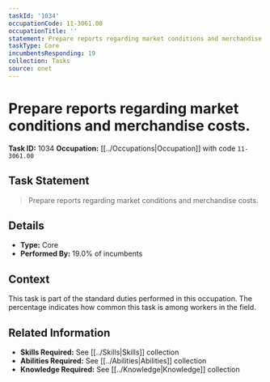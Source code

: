 ```yaml
---
taskId: '1034'
occupationCode: 11-3061.00
occupationTitle: ''
statement: Prepare reports regarding market conditions and merchandise costs.
taskType: Core
incumbentsResponding: 19
collection: Tasks
source: onet
---
```

# Prepare reports regarding market conditions and merchandise costs.

**Task ID:** 1034
**Occupation:** [[../Occupations|Occupation]] with code `11-3061.00`

## Task Statement

> Prepare reports regarding market conditions and merchandise costs.

## Details

- **Type:** Core
- **Performed By:** 19.0% of incumbents

## Context

This task is part of the standard duties performed in this occupation. The percentage indicates how common this task is among workers in the field.

## Related Information

- **Skills Required:** See [[../Skills|Skills]] collection
- **Abilities Required:** See [[../Abilities|Abilities]] collection
- **Knowledge Required:** See [[../Knowledge|Knowledge]] collection
